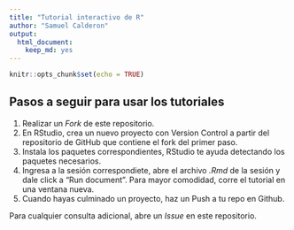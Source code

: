 ```yaml
---
title: "Tutorial interactivo de R"
author: "Samuel Calderon"
output: 
  html_document: 
    keep_md: yes
---
```


```r
knitr::opts_chunk$set(echo = TRUE)
```

## Pasos a seguir para usar los tutoriales

1. Realizar un *Fork* de este repositorio.
2. En RStudio, crea un nuevo proyecto con Version Control a partir del repositorio de GitHub que contiene el fork del primer paso.
3. Instala los paquetes correspondientes, RStudio te ayuda detectando los paquetes necesarios.
4. Ingresa a la sesión correspondiete, abre el archivo *.Rmd* de la sesión y dale click a "Run document". Para mayor comodidad, corre el tutorial en una ventana nueva.
5. Cuando hayas culminado un proyecto, haz un Push a tu repo en Github.

Para cualquier consulta adicional, abre un *Issue* en este repositorio.